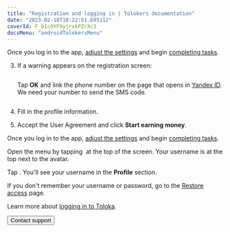 ```yaml
---
title: "Registration and logging in | Tolokers documentation"
date: "2023-02-18T18:22:51.695112"
coverId: F_bIcOYF9yjrxkPZrXc3
docsMenu: "androidTolokersMenu"
---
```



<AuthContent1/>

Once you log in to the app, [adjust the settings](../settings) and begin [completing tasks](../tasks).

<AuthContent2/>

3. If a warning appears on the registration screen:

   <Cut title="No phone number linked">

   <Image width="260px" withBackground imageId="1676448934029" alt="" />

   Tap **OK** and link the phone number on the page that opens in [Yandex ID](https://passport.yandex.com/). We need your number to send the SMS code.

   </Cut>

   <Cut title="The phone number is linked to another account">

   <Image width="260px" withBackground imageId="1676448860301" alt="" />

   <AuthContent3/>

   </Cut>

1. Fill in the profile information.

1. Accept the User Agreement and click **Start earning money**.

Once you log in to the app, [adjust the settings](../settings) and begin [completing tasks](../tasks).

<AuthContent4/>

<FaqLoginCommon1/>

<Cut title="Where do I view my username in the mobile app?">

Open the menu by tapping <img src="https://tlkfrontprod.azureedge.net/portal-production/static/uploaded/images/1676733318631/1676733318631_original_svg.svg" alt="" /> at the top of the screen. Your username is at the top next to the avatar.

Tap <img src="https://tlkfrontprod.azureedge.net/portal-production/static/uploaded/images/1676448845247/1676448845247_original_png.png" alt="" />. You'll see your username in the **Profile** section.

</Cut>


<Cut title="I don't remember my username or password">

If you don't remember your username or password, go to the [Restore access](https://passport.yandex.com/passport?mode=restore) page.

Learn more about [logging in to Toloka](#registered).

</Cut>

<FaqLoginCommon2/>

<Button view="defaultInverse" size="l" type="link" url="../troubleshooting/support?form-source=auth">Contact support</Button>
